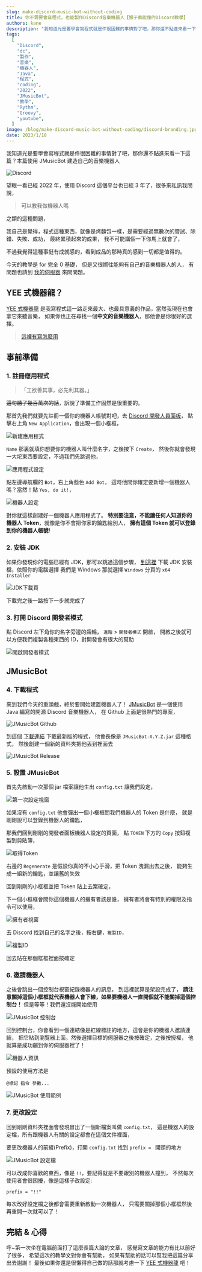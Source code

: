 ---
slug: make-discord-music-bot-without-coding
title: 你不需要會寫程式，也能製作Discord音樂機器人【猴子都能懂的Discord教學】
authors: kane
description: "我知道光是要學會寫程式就是件很困難的事情對了吧，那你還不點進來看一下這篇？今天的教學是for完全0基礎，但是又很嚮往能夠製作出自己的機器人的人，本篇使用JMusicBot建造自己的音樂機器人"
tags:
  [
    "Discord",
    "dc",
    "製作",
    "音樂",
    "機器人",
    "Java",
    "程式",
    "coding",
    "2022",
    "JMusicBot",
    "教學",
    "Rythm",
    "Groovy",
    "youtube",
  ]
image: /blog/make-discord-music-bot-without-coding/discord-branding.jpg
date: 2023/1/18
---


我知道光是要學會寫程式就是件很困難的事情對了吧，那你還不點進來看一下這篇？本篇使用 JMusicBot 建造自己的音樂機器人

![Discord](@static/blog/make-discord-music-bot-without-coding/discord-branding.jpg)

望眼一看已經 2022 年，使用 Discord 這個平台也已經 3 年了，很多來私訊我問說，

> 可以教我做機器人嗎

之類的這種問題，

我自己是覺得，程式這種東西，就像是烤麵包一樣，是需要經過無數次的嘗試、除錯、失敗、成功，
最終累積起來的成果， 我不可能講個一下你馬上就會了，

不過我覺得這種事挺有成就感的，看到成品的那時真的感到一切都是值得的。

今天的教學是 for 完全 0 基礎， 但是又很嚮往能夠有自己的音樂機器人的人，
有問題也請到 [我的伺服器](https://discord.gg/ct2ufag) 來問問題。

## YEE 式機器龍？

[YEE 式機器龍](https://yeecord.com/) 是我寫程式這一路走來最大、也最具意義的作品，當然我現在也會拿它來聽音樂，
如果你也正在尋找一個**中文的音樂機器人**，那他會是你很好的選擇。

> [這裡有寫怎麼用](/blog/how-to-invite-bot/)

<Adsense />

## 事前準備

### 1. 註冊應用程式

> 「工欲善其事，必先利其器。」

~~這句聽了幾百萬次的話~~，訴說了準備工作固然是很重要的。

那首先我們就要先註冊一個你的機器人帳號對吧，去 [Discord 開發人員面板](https://discord.com/developers/applications)，
點擊右上角 `New Application`，會出現一個小框框，

![新建應用程式](@static/blog/make-discord-music-bot-without-coding/new-application.png)

`Name` 那裏就填你想要你的機器人叫什麼名字，之後按下 `Create`，
然後你就會發現一大坨東西要設定，不過我們先跳過他，

![應用程式設定](@static/blog/make-discord-music-bot-without-coding/app.jpeg)

點左邊導航欄的 `Bot`，右上角藍色 `Add Bot`，
這時他問你確定要新增一個機器人嗎？當然！點 `Yes, do it!`，

![機器人設定](@static/blog/make-discord-music-bot-without-coding/bot.png)

對你就這樣創建好一個機器人應用程式了。
**特別要注意，不能讓任何人知道你的機器人 Token**，就像是你不會把你家的鑰匙給別人，
**擁有這個 Token 就可以登錄到你的機器人帳號!**

<Adsense />

### 2. 安裝 JDK

如果你發現你的電腦已經有 JDK，那可以跳過這個步驟，
[到這裡](https://www.oracle.com/java/technologies/downloads/) 下載 JDK 安裝檔，依照你的電腦選擇
我們是 Windows 那就選擇 `Windows` 分頁的 `x64 Installer`

![JDK下載頁](@static/blog/make-discord-music-bot-without-coding/jdk.png)

下載完之後一路按下一步就完成了

### 3. 打開 Discord 開發者模式

點 Discord 左下角你的名字旁邊的齒輪， `進階` > `開發者模式` 開啟，
開啟之後就可以方便我們複製各種東西的 ID，對開發會有很大的幫助

![開啟開發者模式](@static/blog/make-discord-music-bot-without-coding/enable-dev-mode.png)

<Adsense />

## JMusicBot

### 4. 下載程式

來到我們今天的重頭戲，終於要開始建置機器人了！
[JMusicBot](https://github.com/jagrosh/MusicBot) 是一個使用 Java 編寫的開源 Discord 音樂機器人， 在 Github 上面是很熱門的專案，

![JMusicBot Github](@static/blog/make-discord-music-bot-without-coding/jmusicbot-github.png)

到這個 [下載連結](https://github.com/jagrosh/MusicBot/releases/latest) 下載最新版的程式，
他會長像是 `JMusicBot-X.Y.Z.jar` 這種格式，
然後創建一個新的資料夾把他丟到裡面去

![JMusicBot Release](@static/blog/make-discord-music-bot-without-coding/jmusicbot-download.png)

<Adsense />

### 5. 設置 JMusicBot

首先先啟動一次那個 jar 檔案讓他生出 `config.txt` 讓我們設定，

![第一次設定視窗](@static/blog/make-discord-music-bot-without-coding/first-prompt.png)

如果沒有 `config.txt` 他會彈出一個小框框問我們機器人的 Token 是什麼，
就是剛剛說可以登錄到機器人的鑰匙，

那我們回到剛剛的開發者面板機器人設定的頁面，
點 `TOKEN` 下方的 `Copy` 按鈕複製到剪貼簿，

![取得Token](@static/blog/make-discord-music-bot-without-coding/get-token.png)

右邊的 `Regenerate` 是假設你真的不小心手滑，把 Token 洩漏出去之後，
能夠生成一組新的鑰匙，並讓舊的失效

回到剛剛的小框框並把 Token 貼上去案確定，

<Adsense />

下一個小框框會問你這個機器人的擁有者該是誰，
擁有者將會有特別的權限及指令可以使用，

![擁有者視窗](@static/blog/make-discord-music-bot-without-coding/owner-prompt.png)

去 Discord 找到自己的名字之後，按右鍵，`複製ID`，

![複製ID](@static/blog/make-discord-music-bot-without-coding/get-your-id.png)

回去貼在那個框框裡面按確定

### 6. 邀請機器人

之後會跳出一個控制台視窗紀錄機器人的訊息，
到這裡就算是架設完成了，
**請注意關掉這個小框框就代表機器人會下線，如果要機器人一直開個就不能關掉這個控制台！**
但是等等！我們還沒能開始使用

![JMusicBot 控制台](@static/blog/make-discord-music-bot-without-coding/console.png)

回到控制台，你會看到一個連結像是紅線標註的地方，這會是你的機器人邀請連結，
把它貼到瀏覽器上面，然後選擇目標的伺服器之後按確定，之後按授權，
他就算是成功蹦到你的伺服器裡了！

![機器人資訊](@static/blog/make-discord-music-bot-without-coding/bot-info.png)

預設的使用方法是

```
@標記 指令 參數...
```

![JMusicBot 使用範例](@static/blog/make-discord-music-bot-without-coding/example.png)

<Adsense />

### 7. 更改設定

回到剛剛資料夾裡面會發現冒出了一個新檔案叫做 `config.txt`，
這是機器人的設定檔，所有跟機器人有關的設定都會在這個文件裡面，

要更改機器人的前綴(Prefix)，打開 `config.txt` 找到 `prefix = ` 開頭的地方

![JMusicBot 設定檔](@static/blog/make-discord-music-bot-without-coding/config-prefix.png)

可以改成你喜歡的東西，像是 `!!`，要記得就是不要跟別的機器人撞到，
不然每次使用者會很困擾，像是這樣子改設定:

```
prefix = "!!"
```

每次改好設定檔之後都會需要重新啟動一次機器人，
只需要關掉那個小框框然後再重開一次就可以了！

<Adsense />

## 完結 & 心得

呼~第一次坐在電腦前面打了這麼長篇大論的文章，
感覺寫文章的能力有比以前好了很多，
希望這次的教學文對你會有幫助，
如果有幫助的話可以幫我把這篇分享出去謝謝！
最後如果你還是很懶得自己做的話那就考慮一下 [YEE 式機器龍](/docs/) 吧！
